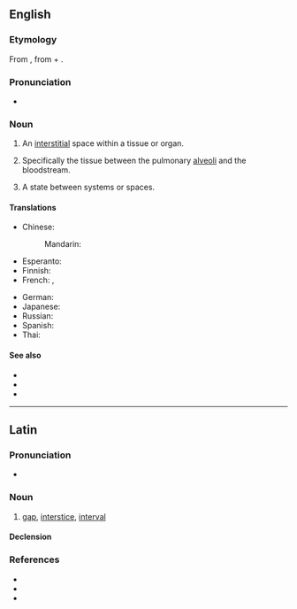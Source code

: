 ==English==

===Etymology===
From {{bor|en|la|interstitium|}}, from {{m|la|inter||between}} + {{m|la|sistō|t=to stand, place}}.

===Pronunciation===
* {{IPA|/ˌɪntɚˈstɪʃi.əm/|lang=en}}

===Noun===
{{en-noun|interstitia}}

# {{lb|en|medicine}} An [[interstitial]] space within a tissue or organ.
# {{lb|en|medicine}} Specifically the tissue between the pulmonary [[alveoli]] and the bloodstream.
# {{lb|en|philosophy}} A state between systems or spaces.

====Translations====
{{trans-top|An interstitial space within a tissue or organ}}
* Chinese:
*: Mandarin: {{t|cmn|間質|tr=jiānzhí}}
* Esperanto: {{t-needed|eo}}
* Finnish: {{t|fi|välitila}}
* French: {{t|fr|intestitium|m}}, {{t|fr|espace interstitiel|m}}
{{trans-mid}}
* German: {{t-needed|de}}
* Japanese: {{t-needed|ja}}
* Russian: {{t-needed|ru}}
* Spanish: {{t-needed|es}}
* Thai: {{t-needed|th}}
{{trans-bottom}}

====See also====
* {{l|en|interstice}}
* {{l|en|interstitial}}
* {{l|en|interstition}}

----

==Latin==

===Pronunciation===
* {{la-IPA}}

===Noun===
{{la-noun|interstitium|interstitiī|n|second}}

# [[gap]], [[interstice]], [[interval]]

====Declension====
{{la-ndecl|interstitium<2>}}

===References===
* {{R:L&S}}
* {{R:Gaffiot}}
* {{R:NLW}}